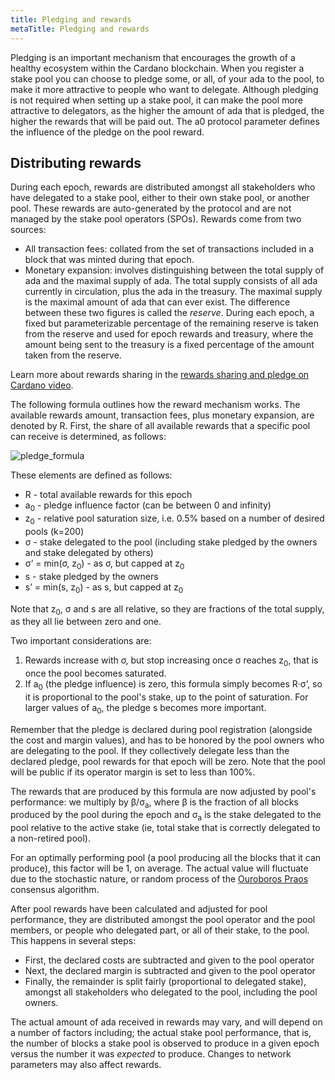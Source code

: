 ```yaml
---
title: Pledging and rewards
metaTitle: Pledging and rewards
---
```


Pledging is an important mechanism that encourages the growth of a healthy
ecosystem within the Cardano blockchain. When you register a stake pool you can
choose to pledge some, or all, of your ada to the pool, to make it more
attractive to people who want to delegate. Although pledging is not required
when setting up a stake pool, it can make the pool more attractive to delegators, as the higher the amount of ada that is pledged, the higher the
rewards that will be paid out. The a0 protocol parameter defines the influence
of the pledge on the pool reward.

## Distributing rewards 

During each epoch, rewards are distributed amongst all stakeholders who have delegated to a stake pool, either to their own stake pool, or another pool. These rewards are auto-generated by the protocol and are not managed by the stake pool operators (SPOs). Rewards come from two sources:

* All transaction fees: collated from the set of transactions included in a block that was minted during that epoch.
* Monetary expansion: involves distinguishing between the total supply of ada and the maximal supply of ada. The total supply consists of all ada currently in circulation, plus the ada in the treasury. The maximal supply is the maximal amount of ada that can ever exist. The difference between these two figures is called the *reserve*. During each epoch, a fixed but parameterizable percentage of the remaining reserve is taken from the reserve and used for epoch rewards and treasury, where the amount being sent to the treasury is a fixed percentage of the amount taken from the reserve.

Learn more about rewards sharing in the [rewards sharing and pledge on Cardano video](https://www.youtube.com/watch?v=EAzyN3H8MOA&t=7s). 

The following formula outlines how the reward mechanism works. The available rewards amount, transaction fees, plus monetary expansion, are denoted by R.
First, the share of all available rewards that a specific pool can receive is determined, as follows:

![pledge_formula](pledge_formula.png)

These elements are defined as follows:

- R - total available rewards for this epoch
- a<sub>0</sub> - pledge influence factor (can be between 0 and infinity)
- z<sub>0</sub> - relative pool saturation size, i.e. 0.5% based on a number of
  desired pools (k=200)
- σ - stake delegated to the pool (including stake pledged by the owners and
  stake delegated by others)
- σ’ = min(σ, z<sub>0</sub>) - as σ, but capped at z<sub>0</sub>
- s - stake pledged by the owners
- s’ = min(s, z<sub>0</sub>) - as s, but capped at z<sub>0</sub>

Note that z<sub>0</sub>, σ and s are all relative, so they are fractions of the
total supply, as they all lie between zero and one.

Two important considerations are:

1. Rewards increase with σ, but stop increasing once σ reaches z<sub>0</sub>, that is once the pool becomes saturated.
2. If a<sub>0</sub> (the pledge influence) is zero, this formula simply becomes R·σ’,
   so it is proportional to the pool's stake, up to the point of saturation. For larger values of a<sub>0</sub>, the pledge s becomes more important.
   
Remember that the pledge is declared during pool registration (alongside the cost and margin values),
and has to be honored by the pool owners who are delegating to the pool.
If they collectively delegate less than the declared pledge, pool rewards for that epoch will be zero. Note that the pool will be public if its operator margin is set to less than 100%.

The rewards that are produced by this formula are now adjusted by pool's
performance: we multiply by β/σ<sub>a</sub>, where β is the fraction of all blocks produced
by the pool during the epoch and σ<sub>a</sub> is the stake delegated to the pool relative to
the active stake (ie, total stake that is correctly delegated to a non-retired pool).

For an optimally performing pool (a pool producing all the blocks that it can produce),
this factor will be 1, on average. The actual value will fluctuate
due to the stochastic nature, or random process of the [Ouroboros Praos](https://eprint.iacr.org/2017/573.pdf) consensus
algorithm.

After pool rewards have been calculated and adjusted for pool performance, they
are distributed amongst the pool operator and the pool members, or people who
delegated part, or all of their stake, to the pool. This happens in several
steps:

- First, the declared costs are subtracted and given to the pool operator
- Next, the declared margin is subtracted and given to the pool operator
- Finally, the remainder is split fairly (proportional to delegated stake),
  amongst all stakeholders who delegated to the pool, including the pool owners.

The actual amount of ada
received in rewards may vary, and will depend on a number of factors including;
the actual stake pool performance, that is, the number of blocks a stake pool is
observed to produce in a given epoch versus the number it was *expected* to
produce. Changes to network parameters may also affect rewards.

